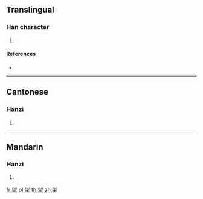 ==Translingual==

===Han character===
{{Han char|rn=64|rad=手|as=09|sn=13|four=92502|canj=FNQ|ids=⿱削手}}

# {{defn|Han|sort=手09}}

====References====
* {{Han ref|kx=0444.180|dkj=12402|dj=0795.140|hdz=31910.060|uh=63F1|ud=25585|bh=DD78|bd=56696}}

----

==Cantonese==

===Hanzi===
{{yue-hanzi|jyut=[[siu1]], [[sok3]]|y=siu1, sok3}}

# {{defn|lang=yue|sort=手09}}

----

==Mandarin==

===Hanzi===
{{cmn-hanzi|pin=[[xiāo]] ([[xiao1]]), [[shuò]] ([[shuo4]])|wg=hsiao<sup>1</sup>, shuo<sup>4</sup>}}

# {{defn|lang=cmn|sort=手09}}

[[fr:揱]]
[[pl:揱]]
[[th:揱]]
[[zh:揱]]